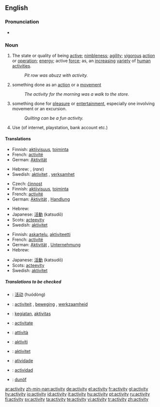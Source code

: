 ==English==

===Pronunciation===
*{{audio|en-us-activity.ogg|Audio (US)}}

===Noun===
{{WikiSaurus-link|activity}}
{{en-noun|activit|ies}}

# The state or quality of being [[active]]; [[nimbleness]]; [[agility]]; [[vigorous]] [[action]] or [[operation]]; [[energy]]; active [[force]]; as, an [[increasing]] [[variety]] of [[human]] [[activities]].
#: ''Pit row was abuzz with activity.''
# something done as an [[action]] or a [[movement]]
#: ''The activity for the morning was a walk to the store.''
# something done for [[pleasure]] or [[entertainment]], especially one involving movement or an excursion.
#: ''Quilting can be a fun activity.''
# Use (of internet, playstation, bank account etc.)

====Translations====
{{trans-top|The state or quality of being active; nimbleness; agility; vigorous action or operation; energy; active force}}
*Finnish: [[aktiivisuus]], [[toiminta]]
*French: [[activité]] {{f}}
*German: [[Aktivität]] {{f}}
{{trans-mid}}
*Hebrew: {{he-translation|פעילות|pe‘ilút}} {{f}}, {{he-translation|מעש|má`as}} {{m}} (''rare'')
*Swedish: [[aktivitet]] {{c}}, [[verksamhet]] {{c}}
{{trans-bottom}}

{{trans-top|something done as an action or a movement}}
*Czech: [[činnost]] {{f}}
*Finnish: [[aktiivisuus]], [[toiminta]]
*French: [[activité]] {{f}}
*German: [[Aktivität]] {{f}}, [[Handlung]] {{f}}
{{trans-mid}}
*Hebrew: {{he-translation|פעילות|pe‘ilút}} {{f}}
*Japanese: [[活動]] (katsudō)
*Scots: [[acteevity]]
*Swedish: [[aktivitet]] {{c}}
{{trans-bottom}}

{{trans-top|something done for pleasure or entertainment}}
*Finnish: [[askartelu]], [[aktiviteetti]]
*French: [[activité]] {{f}}
*German: [[Aktivität]] {{f}}, [[Unternehmung]] {{f}}
*Hebrew: {{he-translation|פעילות|pe‘ilút}} {{f}}
{{trans-mid}}
*Japanese: [[活動]] (katsudō)
*Scots: [[acteevity]]
*Swedish: [[aktivitet]] {{c}}
{{trans-bottom}}

=====Translations to be checked=====
{{checktrans}}
{{top}}
*{{ttbc|Chinese}}: [[活动]] (huódòng)
*{{ttbc|Dutch}}: [[activiteit]] {{f}}, [[beweging]] {{f}}, [[werkzaamheid]] {{f}}
*{{ttbc|Indonesian}}: [[giat|kegiatan]], [[aktivitas]]
*{{ttbc|Interlingua}}: [[activitate]]
*{{ttbc|Italian}}: [[attività]]
{{mid}}
*{{ttbc|Malay}}: [[aktiviti]]
*{{ttbc|Norwegian}}: [[aktivitet]]
*{{ttbc|Portuguese}}: [[atividade]]
*{{ttbc|Spanish}}: [[actividad]] {{f}}
*{{ttbc|Volapük}}: [[dunöf]]
{{bottom}}

[[ar:activity]]
[[zh-min-nan:activity]]
[[de:activity]]
[[el:activity]]
[[fr:activity]]
[[gl:activity]]
[[hy:activity]]
[[io:activity]]
[[id:activity]]
[[it:activity]]
[[hu:activity]]
[[pt:activity]]
[[ru:activity]]
[[fi:activity]]
[[sv:activity]]
[[ta:activity]]
[[te:activity]]
[[vi:activity]]
[[tr:activity]]
[[zh:activity]]